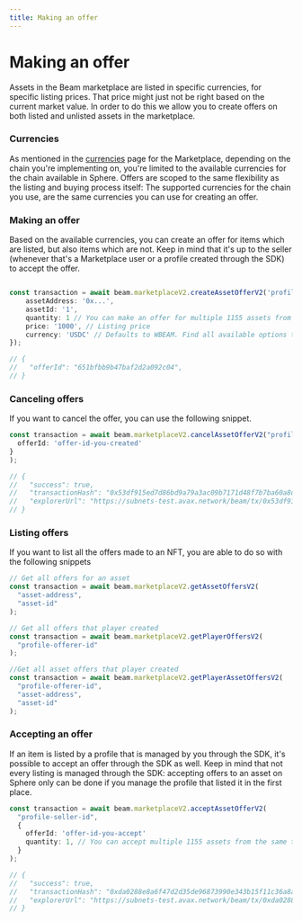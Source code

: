 ```yaml
---
title: Making an offer
---
```


# Making an offer

Assets in the Beam marketplace are listed in specific currencies, for specific listing prices. That price might just not be right based on the current market value. In order to do this we allow you to create offers on both listed and unlisted assets in the marketplace.

### Currencies

As mentioned in the [currencies](/service/marketplace/currencies) page for the Marketplace, depending on the chain you're implementing on, you're limited to the available currencies for the chain available in Sphere. Offers are scoped to the same flexibility as the listing and buying process itself: The supported currencies for the chain you use, are the same currencies you can use for creating an offer.

### Making an offer

Based on the available currencies, you can create an offer for items which are listed, but also items which are not. Keep in mind that it's up to the seller (whenever that's a Marketplace user or a profile created through the SDK) to accept the offer.

```typescript

const transaction = await beam.marketplaceV2.createAssetOfferV2('profile-offerer-id', {
    assetAddress: '0x...',
    assetId: '1',
    quantity: 1 // You can make an offer for multiple 1155 assets from the same token
    price: '1000', // Listing price
    currency: 'USDC' // Defaults to WBEAM. Find all available options through the getCurrencies() method; You cannot use native(BEAM) to make offers.
});

// {
//   "offerId": "651bfbb9b47baf2d2a092c04",
// }

```

### Canceling offers

If you want to cancel the offer, you can use the following snippet.

```typescript
const transaction = await beam.marketplaceV2.cancelAssetOfferV2("profile-offerer-id", {
  offerId: 'offer-id-you-created'
}
);

// {
//   "success": true,
//   "transactionHash": "0x53df915ed7d86bd9a79a3ac09b7171d48f7b7ba60a8d08f981e67f891d157f7b",
//   "explorerUrl": "https://subnets-test.avax.network/beam/tx/0x53df915ed7d86bd9a79a3ac09b7171d48f7b7ba60a8d08f981e67f891d157f7b"
// }
```

### Listing offers

If you want to list all the offers made to an NFT, you are able to do so with the following snippets

```typescript
// Get all offers for an asset
const transaction = await beam.marketplaceV2.getAssetOffersV2(
  "asset-address",
  "asset-id"
);

// Get all offers that player created
const transaction = await beam.marketplaceV2.getPlayerOffersV2(
  "profile-offerer-id"
);

//Get all asset offers that player created
const transaction = await beam.marketplaceV2.getPlayerAssetOffersV2(
  "profile-offerer-id",
  "asset-address",
  "asset-id"
);
```

### Accepting an offer

If an item is listed by a profile that is managed by you through the SDK, it's possible to accept an offer through the SDK as well. Keep in mind that not every listing is managed through the SDK: accepting offers to an asset on Sphere only can be done if you manage the profile that listed it in the first place.

```typescript
const transaction = await beam.marketplaceV2.acceptAssetOfferV2(
  "profile-seller-id",
  {
    offerId: 'offer-id-you-accept'
    quantity: 1, // You can accept multiple 1155 assets from the same token
  }
);

// {
//   "success": true,
//   "transactionHash": "0xda0288e8a6f47d2d35de96873990e343b15f11c36a8a1ec095553e5ac6f7ec67",
//   "explorerUrl": "https://subnets-test.avax.network/beam/tx/0xda0288e8a6f47d2d35de96873990e343b15f11c36a8a1ec095553e5ac6f7ec67"
// }
```
